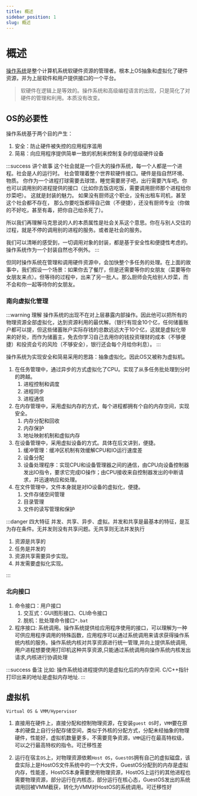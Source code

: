 ```yaml
---
title: 概述
sidebar_position: 1
slug: 概述
---
```


# 概述

[操作系统](https://lfool.gitbook.io/operating-system)是整个计算机系统软硬件资源的管理者。根本上OS抽象和虚拟化了硬件资源，并为上层软件和用户提供接口的一个平台。

> 软硬件在逻辑上是等效的。操作系统和高级编程语言的出现，只是简化了对硬件的管理和利用。本质没有改变。

## OS的必要性

操作系统基于两个目的产生：

1. 安全：防止硬件被失控的应用程序滥用
2. 简易：向应用程序提供简单一致的机制来控制复杂的低级硬件设备

:::success 讲个故事
这个社会就是一个巨大的操作系统，每一个人都是一个进程。社会是人的运行时。 社会管理着整个世界软硬件接口。硬件是指自然环境、物质。 你作为一个进程打球需要去球馆，睡觉需要房子吧，出行需要汽车吧。你也可以调用别的进程提供的接口（比如你去饭店吃饭，需要调用厨师那个进程给你炒菜吧）。 这就是封装的魅力。 如果没有厨师这个职业，没有出租车司机，甚至这个社会都不存在， 那么你要吃饭都得自己做（不便捷），还没有厨师专业（你做的不好吃，甚至有毒，把你自己给杀死了）。

所以我们再理解马克思说的人的本质属性是社会关系这个意思。你在与别人交往的过程，就是不停的调用别的进程的服务。或者是社会的服务。

我们可以清晰的感受到，一切调用对象的封装，都是基于安全性和便捷性考虑的。 操作系统作为一个封装自然也不例外。
:::

但同时操作系统在管理和调用硬件资源中，会加快整个多任务的处理。在上面的故事中，我们假设一个场景：如果你去了餐厅，但是还需要等你的女朋友（菜要等你女朋友来点）。但等待的过程中，出来了另一批人。那么厨师会先给别人炒菜，而不会和你一起等待你的女朋友。

### 南向虚拟化管理

:::warning 理解
操作系统的出现不在对上层暴露内部操作。因此他可以把所有的物理资源全部虚拟化，达到资源利用的最优解。（银行有现金10个亿，任何储蓄账户都可以提，但这些储蓄账户实际存钱的总数远远大于10个亿，这就是虚拟化带来的好处，而作为储蓄主，免去你学习自己去用你的钱投资理财的成本（不够便捷）和投资会亏的风险（不够安全），银行还会每个月给你利息）。
:::

操作系统为实现安全和简易采用的思路：抽象虚拟化。因此OS又被称为虚拟机。

1. 在任务管理中，通过异步的方式虚拟化了CPU。实现了从多任务批处理到分时的跨越。
    1. 进程控制和调度
    2. 进程同步
    3. 进程通信
2. 在内存管理中，采用虚拟内存的方式，每个进程都拥有个自的内存空间，实现安全。
    1. 内存分配和回收
    2. 内存保护
    3. 地址映射机制和虚拟内存
3. 在设备管理中，采用虚拟设备的方式。具体在后文讲到，便捷。
    1. 缓冲管理：缓冲区机制有效缓解CPU和IO运行速度差
    2. 设备分配
    3. 设备处理程序：实现CPU和设备管理器之间的通信，由CPU向设备控制器发出IO指令，要求它完成IO操作；由CPU接收来自控制器发出的中断请求，并迅速响应和处理。
4. 在文件管理中，文件本身就是对IO设备的虚拟化，便捷。
    1. 文件存储空间管理
    2. 目录管理
    3. 文件的读写管理和保护

:::danger 四大特征
并发、共享、异步、虚拟。并发和共享是最基本的特征，是互为存在条件。无并发则没有共享问题。无共享则无法并发执行

1. 资源是共享的
2. 任务是并发的
3. 资源共享需要异步实现。
4. 并发需要虚拟化实现。

:::



### 北向接口

1. 命令接口：用户接口
     1. 交互式：GUI图形接口、CLI命令接口
     2. 脱机：批处理命令接口`*.bat`
2. 程序接口: 系统调用。操作系统提供给应用程序使用的接口，可以理解为一种可供应用程序调用的特殊函数，应用程序可以通过系统调用来请求获得操作系统内核的服务。操作系统内核对共享资源进行统一管理,并向上提供系统调用,用户进程想要使用打印机这种共享资源,只能通过系统调用向操作系统内核发出请求,内核进行协调处理

:::success 备注
比如: 操作系统给进程提供的是虚拟化后的内存空间. C/C++指针打印出来的地址是虚拟内存地址.
:::

## 虚拟机

`Virtual OS & VMM/Hypervisor`

1. 直接用在硬件上，直接分配和控制物理资源，在安装`guest OS`时，`VMM`要在原本的硬盘上自行分配存储空间，类似于外核的分配方式，分配未经抽象的物理硬件，性能好，虚拟机数量更多，不需要竞争资源，`VMM`运行在最高特权级，可以之行最高特权的指令。可迁移性差

2. 运行在宿主`OS`上，对物理资源依赖`Host OS`，`GuestOS`拥有自己的虚拟磁盘，该盘实际上是HostOS文件系统中的一个大文件，GuestOS分配到的内存是虚拟内存，性能差，HostOS本身需要使用物理资源，HostOS上运行的其他进程也需要物理资源，部分运行在内核态，部分运行在核心态，GuestOS发出的系统调用回被VMM截获，转化为VMM对HostOS的系统调用。可迁移性好

